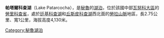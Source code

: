 {{coord|10|23|23|S|76|45|36|W|display=title|region:BO_type:waterbody_source:GNS-enwiki}}

'''帕塔爾科查湖'''（Lake Patarcocha），是[[秘魯|秘魯]]的[[湖泊|湖泊]]，位於該國中部[[瓦努科大區|瓦努科大區]]的[[勞里科查省|勞里科查省]]，處於[[廷基科查湖|廷基科查湖]]和[[丘斯皮科查湖|丘斯皮科查湖]]西北面的[[勞拉山脈|勞拉山脈]]地區，長2.75公里、寬1公里，海拔高度4,130米。

{{Peru-geo-stub}}
[[Category:秘魯湖泊|Category:秘魯湖泊]]